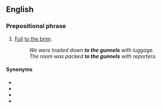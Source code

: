 {{also|gunwale}}
==English==

===Prepositional phrase===
{{en-PP|head=[[to]] [[the]] [[gunnel]]s}}

# [[full|Full]] [[to the brim]].
#: ''We were loaded down '''to the gunnels''' with luggage.''
#: ''The room was packed '''to the gunnels''' with reporters.''

====Synonyms====
* {{l|en|to the brim}}
* {{l|en|to the full}}
* {{l|en|to the gills}}
* {{l|en|to the tonsils}}